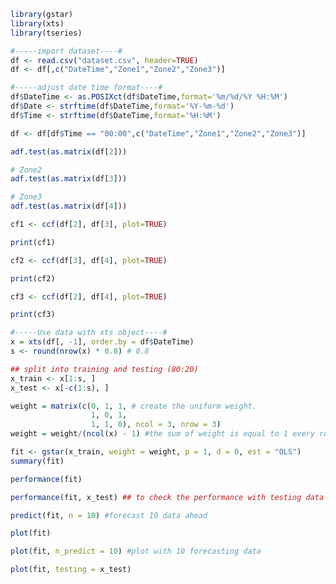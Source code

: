 ```r
library(gstar)
library(xts)
library(tseries)
```

```r
#-----import dataset----#
df <- read.csv("dataset.csv", header=TRUE)
df <- df[,c("DateTime","Zone1","Zone2","Zone3")]
```

```r
#-----adjust date time format----#
df$DateTime <- as.POSIXct(df$DateTime,format='%m/%d/%Y %H:%M')
df$Date <- strftime(df$DateTime,format='%Y-%m-%d')
df$Time <- strftime(df$DateTime,format='%H:%M')

df <- df[df$Time == "00:00",c("DateTime","Zone1","Zone2","Zone3")]
```

```r
adf.test(as.matrix(df[2]))
```

```r
# Zone2
adf.test(as.matrix(df[3]))
```

```r
# Zone3
adf.test(as.matrix(df[4]))
```

```r
cf1 <- ccf(df[2], df[3], plot=TRUE)

print(cf1)
```

```r
cf2 <- ccf(df[3], df[4], plot=TRUE)

print(cf2)
```

```r
cf3 <- ccf(df[2], df[4], plot=TRUE)

print(cf3)
```

```r
#-----Use data with xts object----#
x = xts(df[, -1], order.by = df$DateTime)
s <- round(nrow(x) * 0.8) # 0.8
```

```r
## split into training and testing (80:20)
x_train <- x[1:s, ]
x_test <- x[-c(1:s), ]
```

```r
weight = matrix(c(0, 1, 1, # create the uniform weight.
                  1, 0, 1,
                  1, 1, 0), ncol = 3, nrow = 3)
weight = weight/(ncol(x) - 1) #the sum of weight is equal to 1 every row.
```

```r
fit <- gstar(x_train, weight = weight, p = 1, d = 0, est = "OLS")
summary(fit)
```

```r
performance(fit)
```

```r
performance(fit, x_test) ## to check the performance with testing data
```

```r
predict(fit, n = 10) #forecast 10 data ahead
```

```r
plot(fit)
```

```r
plot(fit, n_predict = 10) #plot with 10 forecasting data
```

```r
plot(fit, testing = x_test)
```
